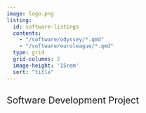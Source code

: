 ```yaml
---
image: logo.png
listing: 
  id: software-listings
  contents: 
    - "/software/odyssey/*.qmd"
    - "/software/euroleague/*.qmd"
  type: grid
  grid-columns: 2  
  image-height: '15rem'  
  sort: "title" 
---
```


## [Software Development Project]{style="font-weight:400;"}
